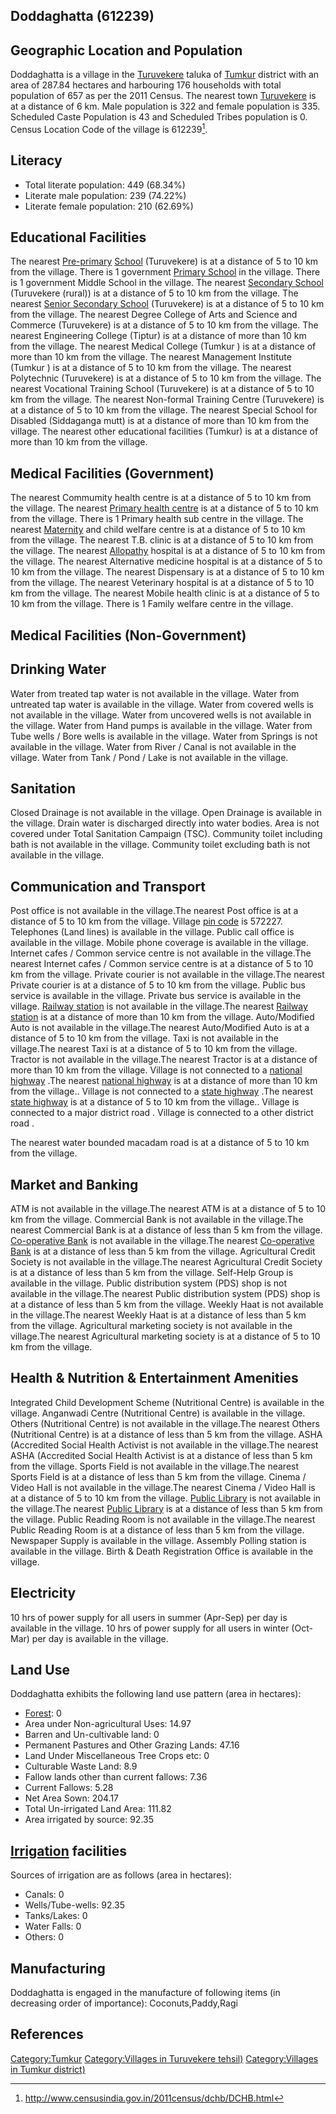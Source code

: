 {{Infobox settlement
| name=Doddaghatta
| native_name=
| native_name_lang=
| other_name=
| nickname=
| settlement_type=Village
| image_skyline=
| image_alt=
| image_caption=
| pushpin_map=India Karnataka
| pushpin_label_position=right
| pushpin_map_alt=
| pushpin_map_caption=Location in Karnataka, India
| latd=
| latm=
| lats=
| latNS=
| longd=
| longm=
| longs=
| longEW=
| coordinates_display=inline,title
| subdivision_type=Country
| subdivision_name={{flag|India}}
| subdivision_type1=[[States and territories of India|State]]
| subdivision_name1=Karnataka 
| subdivision_type2=[[List of districts of India|District]]
| subdivision_name2=Tumkur
| subdivision_type3=Tahsil
| subdivision_name3=Turuvekere 
| website=
| established_title=<!-- Established -->
| established_date=
| founder=
| named_for=
| government_type=
| governing_body=
| unit_pref=Metric=
| area_footnotes=
| area_rank=
| area_total_km2=2.88
| elevation_footnotes=
| elevation_m=
| population_total=657
| population_as_of=2011
| population_rank=
| population_density_km2=228
| population_demonym=
| population_footnotes=
| demographics_type1=Languages
| demographics1_title1=Official
| demographics1_info1=[[Kannada language|Kannada]]
| timezone1=[[Indian Standard Time|IST]]
| utc_offset1==+5:30
| postal_code_type=[[Postal Index Number|PIN]]
| postal_code=572227
| area_code_type=Telephone code
| area_code=
| registration_plate=
| blank1_name_sec1=Nearest city
| blank1_info_sec1=[[Turuvekere]]
| blank2_name_sec1=[[Human sex ratio|Sex ratio]]
| blank2_info_sec1=1040 [[male|♂]]/[[female|♀]]
| blank3_name_sec1=Literacy
| blank3_info_sec1=68.34%
| blank1_name_sec2=[[2011 Census of India|2011 census]] code
| blank1_info_sec2=612239
| footnotes=
}}

== Doddaghatta (612239) ==

== Geographic Location and Population ==

Doddaghatta is a village in the [[Turuvekere ]] taluka of [[Tumkur]] district with an area of 287.84 hectares and harbouring 176 households with total population of 657 as per the 2011 Census. The nearest town [[Turuvekere]] is at a distance of 6 km. Male population is 322 and female population is 335. Scheduled Caste Population is 43 and Scheduled Tribes population is 0. Census Location Code of the village is 612239<ref>http://www.censusindia.gov.in/2011census/dchb/DCHB.html</ref>.


== Literacy ==  
* Total literate population: 449 (68.34%)
* Literate male population: 239 (74.22%)
* Literate female population: 210 (62.69%)


== Educational Facilities ==  
The nearest [[Pre-primary]] [[School]] (Turuvekere) is at a distance of 5 to 10 km from the village.
There is 1 government [[Primary School]] in the village.
There is 1 government Middle School in the village.
The nearest [[Secondary School]] (Turuvekere (rural)) is at a distance of 5 to 10 km from the village.
The nearest [[Senior Secondary School]] (Turuvekere) is at a distance of 5 to 10 km from the village.
The nearest Degree College of Arts and Science and Commerce (Turuvekere) is at a distance of 5 to 10 km from the village.
The nearest Engineering College (Tiptur) is at a distance of more than 10 km from the village.
The nearest Medical College (Tumkur ) is at a distance of more than 10 km from the village.
The nearest Management Institute (Tumkur ) is at a distance of 5 to 10 km from the village.
The nearest Polytechnic (Turuvekere) is at a distance of 5 to 10 km from the village.
The nearest Vocational Training School (Turuvekere) is at a distance of 5 to 10 km from the village.
The nearest Non-formal Training Centre (Turuvekere) is at a distance of 5 to 10 km from the village.
The nearest Special School for Disabled (Siddaganga mutt) is at a distance of more than 10 km from the village.
The nearest other educational facilities (Tumkur) is at a distance of more than 10 km from the village.


== Medical Facilities (Government) ==
The nearest Commumity health centre is at a distance of 5 to 10 km from the village.
The nearest [[Primary health centre]] is at a distance of 5 to 10 km from the village.
There is 1 Primary health sub centre in the village.
The nearest [[Maternity]] and child welfare centre is at a distance of 5 to 10 km from the village.
The nearest T.B. clinic is at a distance of 5 to 10 km from the village.
The nearest [[Allopathy]] hospital is at a distance of 5 to 10 km from the village.
The nearest Alternative medicine hospital is at a distance of 5 to 10 km from the village.
The nearest Dispensary is at a distance of 5 to 10 km from the village.
The nearest Veterinary hospital is at a distance of 5 to 10 km from the village.
The nearest Mobile health clinic is at a distance of 5 to 10 km from the village.
There is 1 Family welfare centre in the village.


== Medical Facilities (Non-Government) ==











== Drinking Water ==
Water from treated tap water is not available in the village.
Water from untreated tap water is available in the village.
Water from covered wells is not available in the village.
Water from uncovered wells is not available in the village.
Water from Hand pumps is available in the village.
Water from Tube wells / Bore wells is available in the village.
Water from Springs is not available in the village.
Water from River / Canal is not available in the village.
Water from Tank / Pond / Lake is not available in the village.


== Sanitation ==
Closed Drainage is not available in the village.
Open Drainage is available in the village.
Drain water is discharged directly into water bodies.
Area is not covered under Total Sanitation Campaign (TSC).
Community toilet including bath is not available in the village.
Community toilet excluding bath is not available in the village.


== Communication and Transport ==
Post office is not available in the village.The nearest Post office is at a distance of 5 to 10 km from the village.
Village [[pin code]] is 572227.
Telephones (Land lines) is available in the village.
Public call office is available in the village.
Mobile phone coverage is available in the village.
Internet cafes / Common service centre is not available in the village.The nearest Internet cafes / Common service centre is at a distance of 5 to 10 km from the village.
Private courier is not available in the village.The nearest Private courier is at a distance of 5 to 10 km from the village.
Public bus service is available in the village.
Private bus service is available in the village.
[[Railway station]] is not available in the village.The nearest [[Railway station]] is at a distance of more than 10 km from the village.
Auto/Modified Auto is not available in the village.The nearest Auto/Modified Auto is at a distance of 5 to 10 km from the village.
Taxi is not available in the village.The nearest Taxi is at a distance of 5 to 10 km from the village.
Tractor is not available in the village.The nearest Tractor is at a distance of more than 10 km from the village.
Village is not connected to a [[national highway]] .The nearest [[national highway]] is at a distance of more than 10 km from the village..
Village is not connected to a [[state highway]] .The nearest [[state highway]] is at a distance of 5 to 10 km from the village..
Village is connected to a major district road    .
Village is connected to a other district road  .


The nearest water bounded macadam road is at a distance of 5 to 10 km from the village.




== Market and Banking ==
ATM is not available in the village.The nearest ATM is at a distance of 5 to 10 km from the village.
Commercial Bank is not available in the village.The nearest Commercial Bank is at a distance of less than 5 km from the village.
[[Co-operative Bank]] is not available in the village.The nearest [[Co-operative Bank]] is at a distance of less than 5 km from the village.
Agricultural Credit Society is not available in the village.The nearest Agricultural Credit Society is at a distance of less than 5 km from the village.
Self-Help Group is available in the village.
Public distribution system (PDS) shop is not available in the village.The nearest Public distribution system (PDS) shop is at a distance of less than 5 km from the village.
Weekly Haat is not available in the village.The nearest Weekly Haat is at a distance of less than 5 km from the village.
Agricultural marketing society is not available in the village.The nearest Agricultural marketing society is at a distance of 5 to 10 km from the village.


== Health & Nutrition & Entertainment Amenities ==
Integrated Child Development Scheme (Nutritional Centre) is available in the village.
Anganwadi Centre (Nutritional Centre) is available in the village.
Others (Nutritional Centre) is not available in the village.The nearest Others (Nutritional Centre) is at a distance of less than 5 km from the village.
ASHA (Accredited Social Health Activist is not available in the village.The nearest ASHA (Accredited Social Health Activist is at a distance of less than 5 km from the village.
Sports Field is not available in the village.The nearest Sports Field is at a distance of less than 5 km from the village.
Cinema / Video Hall is not available in the village.The nearest Cinema / Video Hall is at a distance of 5 to 10 km from the village.
[[Public Library]] is not available in the village.The nearest [[Public Library]] is at a distance of less than 5 km from the village.
Public Reading Room is not available in the village.The nearest Public Reading Room is at a distance of less than 5 km from the village.
Newspaper Supply is available in the village.
Assembly Polling station is available in the village.
Birth & Death Registration Office is available in the village.


== Electricity ==






10 hrs of power supply for all users in summer (Apr-Sep) per day is available in the village.
10 hrs of power supply for all users in winter (Oct-Mar) per day is available in the village.


== Land Use ==
Doddaghatta exhibits the following land use pattern (area in hectares):
* [[Forest]]: 0
* Area under Non-agricultural Uses: 14.97
* Barren and Un-cultivable land: 0
* Permanent Pastures and Other Grazing Lands: 47.16
* Land Under Miscellaneous Tree Crops etc: 0
* Culturable Waste Land: 8.9
* Fallow lands other than current fallows: 7.36
* Current Fallows: 5.28
* Net Area Sown: 204.17
* Total Un-irrigated Land Area: 111.82
* Area irrigated by source: 92.35


== [[Irrigation]] facilities ==
Sources of irrigation are as follows (area in hectares):
* Canals: 0
* Wells/Tube-wells: 92.35
* Tanks/Lakes: 0
* Water Falls: 0
* Others: 0


== Manufacturing ==
Doddaghatta is engaged in the manufacture of following items (in decreasing order of importance): Coconuts,Paddy,Ragi


[[Category:Tumkur]]
[[Category:Villages in Turuvekere  tehsil)]]
[[Category:Villages in Tumkur district)]]


== References ==
{{Reflist}}



